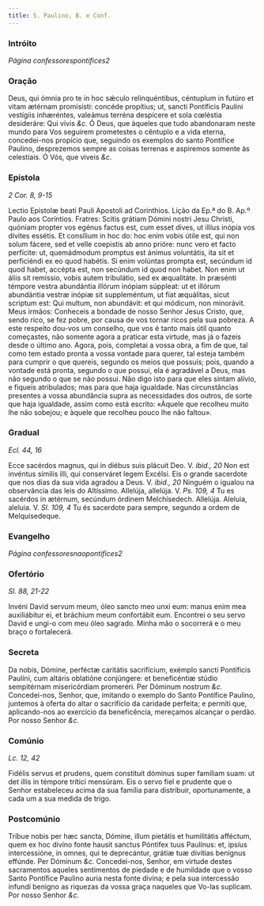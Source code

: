 ```yaml
---
title: S. Paulino, B. e Conf.
---
```


### Intróito 

_Página confessorespontifices2_

### Oração

<div class="grid grid-cols-2 gap-5">
  <span class="text-justify">
    Deus, qui ómnia pro te in hoc sǽculo relinquéntibus, céntuplum in futúro et
    vitam ætérnam promisísti: concéde propítius; ut, sancti Pontíficis Paulíni
    vestígiis inhæréntes, valeámus terréna despícere et sola cœléstia
    desideráre: Qui vivis <em>&c.</em>
  </span>
  <span class="text-justify">
    Ó Deus, que àqueles que tudo abandonaram neste mundo para Vos seguirem
    prometestes o cêntuplo e a vida eterna, concedei-nos propício que, seguindo
    os exemplos do santo Pontífice Paulino, desprezemos sempre as coisas
    terrenas e aspiremos somente às celestiais. Ó Vós, que viveis <em>&c.</em>
  </span>
</div>

### Epístola 

_2 Cor. 8, 9-15_

<div class="grid grid-cols-2 gap-5">
  <span class="text-justify">
    Lectio Epístolæ beati Pauli Apostoli ad Corinthios.
  </span>
  <span class="text-justify">
    Lição da Ep.ª do B. Ap.º Paulo aos Coríntios.
  </span>
  <span class="text-justify">
    Fratres: Scitis grátiam Dómini nostri Jesu Christi, quóniam propter vos
    egénus factus est, cum esset dives, ut illíus inópia vos dívites essétis. Et
    consílium in hoc do: hoc enim vobis útile est, qui non solum fácere, sed et
    velle coepistis ab anno prióre: nunc vero et facto perfícite: ut,
    quemádmodum promptus est ánimus voluntátis, ita sit et perficiéndi ex eo
    quod habétis. Si enim volúntas prompta est, secúndum id quod habet, accépta
    est, non secúndum id quod non habet. Non enim ut áliis sit remíssio, vobis
    autem tribulátio, sed ex æqualitáte. In præsénti témpore vestra abundántia
    illórum inópiam súppleat: ut et illórum abundántia vestræ inópiæ sit
    suppleméntum, ut fiat æquálitas, sicut scriptum est: Qui multum, non
    abundávit: et qui módicum, non minorávit.
  </span>
  <span class="text-justify">
    Meus irmãos: Conheceis a bondade de nosso Senhor Jesus Cristo, que, sendo
    rico, se fez pobre, por causa de vos tornar ricos pela sua pobreza. A este
    respeito dou-vos um conselho, que vos é tanto mais útil quanto começastes,
    não somente agora a praticar esta virtude, mas já o fazeis desde o último
    ano. Agora, pois, completai a vossa obra, a fim de que, tal como tem estado
    pronta a vossa vontade para querer, tal esteja também para cumprir o que
    quereis, segundo os meios que possuís; pois, quando a vontade está pronta,
    segundo o que possui, ela é agradável a Deus, mas não segundo o que se não
    possui. Não digo isto para que eles sintam alívio, e fiqueis atribulados;
    mas para que haja igualdade. Nas circunstâncias presentes a vossa abundância
    supra as necessidades dos outros, de sorte que haja igualdade, assim como
    está escrito: «Àquele que recolheu muito lhe não sobejou; e àquele que
    recolheu pouco lhe não faltou».
  </span>
</div>

### Gradual 

_Ecl. 44, 16_

<div class="grid grid-cols-2 gap-5">
  <span class="text-justify">
    Ecce sacérdos magnus, qui in diébus suis plácuit Deo. V. <em>ibid., 20</em>
    Non est invéntus símilis illi, qui conserváret legem Excélsi.
  </span>
  <span class="text-justify">
    Eis o grande sacerdote que nos dias da sua vida agradou a Deus. V.
    <em>ibid., 20</em> Ninguém o igualou na observância das leis do Altíssimo.
  </span>
  <span class="text-justify">
    Allelúja, allelúja. V. <em>Ps. 109, 4</em> Tu es sacérdos in ætérnum,
    secúndum órdinem Melchísedech. Allelúja.
  </span>
  <span class="text-justify">
    Aleluia, aleluia. V. <em>Sl. 109, 4</em> Tu és sacerdote para sempre,
    segundo a ordem de Melquisedeque.
  </span>
</div>

### Evangelho 

_Página confessoresnaopontifices2_

### Ofertório 

_Sl. 88, 21-22_

<div class="grid grid-cols-2 gap-5">
  <span class="text-justify">
    Invéni David servum meum, óleo sancto meo unxi eum: manus enim mea
    auxiliábitur ei, et bráchium meum confortábit eum.
  </span>
  <span class="text-justify">
    Encontrei o seu servo David e ungi-o com meu óleo sagrado. Minha mão o
    socorrerá e o meu braço o fortalecerá.
  </span>
</div>

### Secreta

<div class="grid grid-cols-2 gap-5">
  <span class="text-justify">
    Da nobis, Dómine, perféctæ caritátis sacrifícium, exémplo sancti Pontíficis
    Paulíni, cum altáris oblatióne conjúngere: et beneficéntiæ stúdio
    sempitérnam misericórdiam promeréri. Per Dóminum nostrum <em>&c.</em>
  </span>
  <span class="text-justify">
    Concedei-nos, Senhor, que, imitando o exemplo do Santo Pontífice Paulino,
    juntemos à oferta do altar o sacrifício da caridade perfeita; e permiti que,
    aplicando-nos ao exercício da beneficência, mereçamos alcançar o perdão. Por
    nosso Senhor <em>&c.</em>
  </span>
</div>

### Comúnio 

_Lc. 12, 42_

<div class="grid grid-cols-2 gap-5">
  <span class="text-justify">
    Fidélis servus et prudens, quem constítuit dóminus super famíliam suam: ut
    det illis in témpore trítici mensúram.
  </span>
  <span class="text-justify">
    Eis o servo fiel e prudente que o Senhor estabeleceu acima da sua família
    para distribuir, oportunamente, a cada um a sua medida de trigo.
  </span>
</div>

### Postcomúnio

<div class="grid grid-cols-2 gap-5">
  <span class="text-justify">
    Tríbue nobis per hæc sancta, Dómine, illum pietátis et humilitátis afféctum,
    quem ex hoc divíno fonte hausit sanctus Póntifex tuus Paulínus: et, ipsíus
    intercessióne, in omnes, qui te deprecántur, grátiæ tuæ divítias benígnus
    effúnde. Per Dóminum <em>&c.</em>
  </span>
  <span class="text-justify">
    Concedei-nos, Senhor, em virtude destes sacramentos aqueles sentimentos de
    piedade e de humildade que o vosso Santo Pontífice Paulino auria nesta fonte
    divina; e pela sua intercessão infundi benigno as riquezas da vossa graça
    naqueles que Vo-las suplicam. Por nosso Senhor <em>&c.</em>
  </span>
</div>
